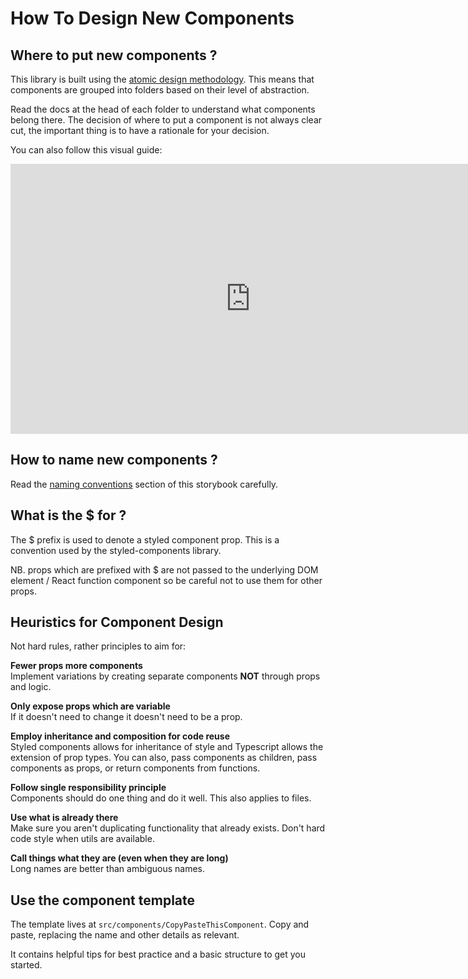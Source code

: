 
<Meta title="Docs/HowToDesignComponents" />

# How To Design New Components

## Where to put new components ?

This library is built using the [atomic design methodology](https://bradfrost.com/blog/post/atomic-web-design/). This means that components are grouped into folders based on their level of abstraction.

Read the docs at the head of each folder to understand what components belong there. The decision of where to put a component is not always clear cut, the important thing is to have a rationale for your decision.

You can also follow this visual guide:

<iframe width="768" height="432" src="https://miro.com/app/live-embed/uXjVNnKBgyk=/?moveToViewport=-1086,-1689,2356,3255&embedId=225415793653" frameborder="0" scrolling="no" allow="fullscreen; clipboard-read; clipboard-write" allowfullscreen></iframe>

## How to name new components ?

Read the [naming conventions](/docs/docs-namingconventions--docs) section of this storybook carefully.

## What is the $ for ?

The $ prefix is used to denote a styled component prop. This is a convention used by the styled-components library.

NB. props which are prefixed with $ are not passed to the underlying DOM element / React function component so be careful not to use them for other props.

## Heuristics for Component Design

Not hard rules, rather principles to aim for:

**Fewer props more components**<br/>
Implement variations by creating separate components **NOT** through props and logic.

**Only expose props which are variable**<br/>
If it doesn't need to change it doesn't need to be a prop.

**Employ inheritance and composition for code reuse**<br/>
Styled components allows for inheritance of style and Typescript allows the extension of prop types. You can also, pass components as children, pass components as props, or return components from functions.

**Follow single responsibility principle**<br/>
Components should do one thing and do it well. This also applies to files.

**Use what is already there**<br/>
Make sure you aren't duplicating functionality that already exists. Don't hard code style when utils are available.

**Call things what they are (even when they are long)**<br/>
Long names are better than ambiguous names.

## Use the component template

The template lives at `src/components/CopyPasteThisComponent`. Copy and paste, replacing the name and other details as relevant.

It contains helpful tips for best practice and a basic structure to get you started.
